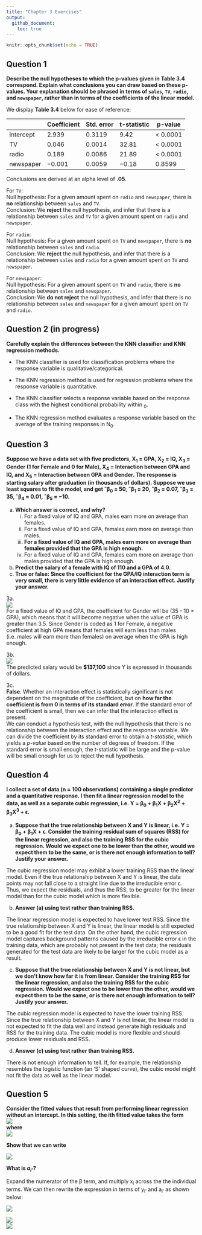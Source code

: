 ```yaml
---
title: "Chapter 3 Exercises"
output: 
  github_document:
    toc: true
---
```


```r
knitr::opts_chunk$set(echo = TRUE)
```

## Question 1

**Describe the null hypotheses to which the p-values given in Table 3.4 correspond. Explain what conclusions you can draw based on these p-values. Your explanation should be phrased in terms of `sales`, `TV`, `radio`, and `newspaper`, rather than in terms of the coefficients of the linear model.**

We display **Table 3.4** below for ease of reference:

|            | Coefficient | Std. error | t-statistic | p-value  |
|------------|-------------|------------|-------------|----------|
| Intercept  | 2.939       | 0.3119     | 9.42        | < 0.0001 |
| TV         | 0.046    | 0.0014 | 32.81 | < 0.0001 |
| radio      | 0.189    | 0.0086 | 21.89 | < 0.0001 |
| newspaper  | −0.001   | 0.0059 | −0.18 | 0.8599 |

Conclusions are derived at an alpha level of **.05**.

For `TV`:  
Null hypothesis: For a given amount spent on `radio` and `newspaper`, there is **no** relationship between `sales` and `TV`.  
Conclusion: We **reject** the null hypothesis, and infer that there is a relationship between `sales` and `TV` for a given amount spent on `radio` and `newspaper`. 

For `radio`:  
Null hypothesis: For a given amount spent on `TV` and `newspaper`, there is **no** relationship between `sales` and `radio`.  
Conclusion: We **reject** the null hypothesis, and infer that there is a relationship between `sales` and `radio` for a given amount spent on `TV` and `newspaper`.

For `newspaper`:  
Null hypothesis: For a given amount spent on `TV` and `radio`, there is **no** relationship between `sales` and `newspaper`.  
Conclusion: We **do not reject** the null hypothesis, and infer that there is no relationship between `sales` and `newspaper` for a given amount spent on `TV` and `radio`.

## Question 2 (in progress)

**Carefully explain the differences between the KNN classifier and KNN regression methods.**

* The KNN classifier is used for classification problems where the response variable is qualitative/categorical.  
* The KNN regression method is used for regression problems where the response variable is quantitative.


* The KNN classifier selects a response variable based on the response class with the highest conditional probability within ~0~.  
* The KNN regression method evaluates a response variable based on the average of the training responses in N~0~.

## Question 3

**Suppose we have a data set with five predictors, X~1~ = GPA, X~2~ = IQ, X~3~ = Gender (1 for Female and 0 for Male), X~4~ = Interaction between GPA and IQ, and X~5~ = Interaction between GPA and Gender. The response is starting salary after graduation (in thousands of dollars). Suppose we use least squares to fit the model, and get ˆβ~0~ = 50, ˆβ~1~ = 20, ˆβ~2~ = 0.07, ˆβ~3~ = 35, ˆβ~4~ = 0.01, ˆβ~5~ = −10.**

(a) **Which answer is correct, and why?**  
    i. For a fixed value of IQ and GPA, males earn more on average than females.  
    ii. For a fixed value of IQ and GPA, females earn more on average than males.  
    iii. **For a fixed value of IQ and GPA, males earn more on average than females provided that the GPA is high enough.**  
    iv. For a fixed value of IQ and GPA, females earn more on average than males provided that the GPA is high enough.  
    
(b) **Predict the salary of a female with IQ of 110 and a GPA of 4.0.**  
(c) **True or false: Since the coefficient for the GPA/IQ interaction term is very small, there is very little evidence of an interaction effect. Justify your answer.**
    
3a.  
![](equations/ch3_ex_3a_eqn.png)  
<!-- $$ \text{Salary} = 50 + 20 \times \text{GPA} + 0.07 \times \text{IQ} + 35 \times \text{Gender} + 0.01 \times (\text{IQ}\times\text{GPA}) - 10\times(\text{Gender}\times\text{GPA}) $$ -->
For a fixed value of IQ and GPA, the coefficient for Gender will be (35 - 10 &#215; GPA), which means that it will become negative when the value of GPA is greater than 3.5. Since Gender is coded as 1 for Female, a negative coefficient at high GPA means that females will earn less than males (i.e. males will earn more than females) on average when the GPA is high enough.

3b.  
![](equations/ch3_ex_3b_eqn.png)  
<!-- $$ \hat{y} = 50 + 20(4.0) + 0.07(110) + 35(1) + 0.01(110 \times 4.0) - 10(1 \times 4.0) = 137.1 $$ -->
The predicted salary would  be **$137,100** since Y is expressed in thousands of dollars.

3c.  
**False**. Whether an interaction effect is statistically significant is not dependent on the magnitude of the coefficient, but on **how far the coefficient is from 0 in terms of its standard error**. If the standard error of the coefficient is small, then we can infer that the interaction effect is present.  
We can conduct a hypothesis test, with the null hypothesis that there is no relationship between the interaction effect and the response variable. We can divide the coefficient by its standard error to obtain a *t-statistic*, which yields a *p-value* based on the number of degrees of freedom. If the standard error is small enough, the t-statistic will be large and the p-value will be small enough for us to reject the null hypothesis.

## Question 4
**I collect a set of data (n = 100 observations) containing a single predictor and a quantitative response. I then fit a linear regression model to the data, as well as a separate cubic regression, i.e. Y = β~0~ + β~1~X + β~2~X^2^ + β~3~X^3^ + &#1013;.**

<!-- $$ Y = \beta_0 + \beta_1X + \beta_2X^{2} + \beta_3X^{3} + \epsilon $$ -->

a) **Suppose that the true relationship between X and Y is linear, i.e. Y = β~0~ + β~1~X + &#1013;. Consider the training residual sum of squares (RSS) for the linear regression, and also the training RSS for the cubic regression. Would we expect one to be lower than the other, would we expect them to be the same, or is there not enough information to tell? Justify your answer.**

The cubic regression model may exhibit a lower training RSS than the linear model. Even if the true relationship between X and Y is linear, the data points may not fall close to a straight line due to the irreducible error &#1013;. Thus, we expect the residuals, and thus the RSS, to be greater for the linear model than for the cubic model which is more flexible.

b) **Answer (a) using test rather than training RSS.**

The linear regression model is expected to have lower test RSS. Since the true relationship between X and Y is linear, the linear model is still expected to be a good fit for the test data. On the other hand, the cubic regression model captures background patterns caused by the irreducible error &#1013; in the training data, which are probably not present in the test data; the residuals generated for the test data are likely to be larger for the cubic model as a result.

c) **Suppose that the true relationship between X and Y is not linear, but we don’t know how far it is from linear. Consider the training RSS for the linear regression, and also the training RSS for the cubic regression. Would we expect one to be lower than the other, would we expect them to be the same, or is there not enough information to tell? Justify your answer.**

The cubic regression model is expected to have the lower training RSS. Since the true relationship between X and Y is not linear, the linear model is not expected to fit the data well and instead generate high residuals and RSS for the training data. The cubic model is more flexible and should produce lower residuals and RSS.

d) **Answer (c) using test rather than training RSS.**

There is not enough information to tell. If, for example, the relationship resembles the logistic function (an 'S' shaped curve), the cubic model might not fit the data as well as the linear model.

## Question 5

**Consider the fitted values that result from performing linear regression without an intercept. In this setting, the ith fitted value takes the form**  
![](equations/ch3_ex_5_qn1.png)  
<!-- $$ \hat{y}_i = x_i \hat{\beta} $$ -->
**where**  
![](equations/ch3_ex_5_qn2.png)
<!-- $$ \hat{\beta} = \frac{(\sum_{i'=1}^{n}x_{i'} y_{i'})}{(\sum_{i'=1}^{n}x_{i'}^2)} $$ -->

**Show that we can write**

![](equations/ch3_ex_5_qn3.png)
<!-- $$ \hat{y}_i = \sum_{i'=1}^{n} a_{i'}y_{i'} $$ -->

**What is *a~i'~*?**

Expand the numerator of the &#770;β term, and multiply x~i~ across the the individual terms. We can then rewrite the expression in terms of y~i'~ and a~i'~ as shown below: 

![](equations/ch3_ex_5_answer1.png)  
<!-- \hat{y}_i = x_i \hat{\beta} = x_i\frac{(\sum_{i'=1}^{n}x_{i'} y_{i'})}{(\sum_{i'=1}^{n}x_{i'}^2)} -->

![](equations/ch3_ex_5_answer2.png)  
<!-- = y_1\frac{x_ix_1}{\sum_{i'=1}^{n}x_{i'}^2} + y_2\frac{x_ix_2}{\sum_{i'=1}^{n}x_{i'}^2} + \dots + y_n\frac{x_ix_n}{\sum_{i'=1}^{n}x_{i'}^2} -->
![](equations/ch3_ex_5_answer3.png)  
<!-- = \sum_{i'=1}^{n} a_{i'}y_{i'} \text{  , where  } a_{i'} = \frac{x_ix_{i'}}{\sum_{i'=1}^{n}x_{i'}^2} -->